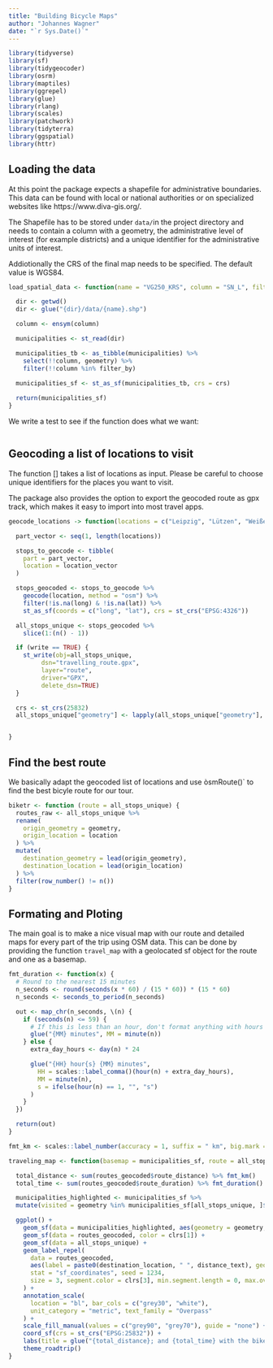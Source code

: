 ```yaml
---
title: "Building Bicycle Maps"
author: "Johannes Wagner"
date: "`r Sys.Date()`"
---
```


```r
library(tidyverse)
library(sf)
library(tidygeocoder)
library(osrm)
library(maptiles)
library(ggrepel)
library(glue)
library(rlang)
library(scales)
library(patchwork)
library(tidyterra)
library(ggspatial)
library(httr)
```

## Loading the data

At this point the package expects a shapefile for administrative boundaries. This data can be found
with local or national authorities or on specialized websites like https://www.diva-gis.org/.

The Shapefile has to be stored under `data/`in the project directory and needs to contain a column with
a geometry, the administrative level of interest (for example districts) and a unique identifier for the 
administrative units of interest.

Addiotionally the CRS of the final map needs to be specified. The default value is WGS84.

```r
load_spatial_data <- function(name = "VG250_KRS", column = "SN_L", filter_by = c("14", "15", "16"), crs = 25832) {

  dir <- getwd()
  dir <- glue("{dir}/data/{name}.shp")

  column <- ensym(column)

  municipalities <- st_read(dir)

  municipalities_tb <- as_tibble(municipalities) %>%
    select(!!column, geometry) %>%
    filter(!!column %in% filter_by)  
  
  municipalities_sf <- st_as_sf(municipalities_tb, crs = crs)

  return(municipalities_sf)
}
```

We write a test to see if the function does what we want:

```r

```

## Geocoding a list of locations to visit

The function [] takes a list of locations as input. Please be careful to choose unique identifiers for the
places you want to visit.


The package also provides the option to export the geocoded route as gpx track, which makes it easy to import
into most travel apps.

```r
geocode_locations -> function(locations = c("Leipzig", "Lützen", "Weißenfels", "Naumburg", "Bad Kösen", "bad Sulza", "Auerstedt"), crs = 25832, write = FALSE) {

  part_vector <- seq(1, length(locations))

  stops_to_geocode <- tibble(
    part = part_vector,
    location = location_vector
  )

  stops_geocoded <- stops_to_geocode %>%
    geocode(location, method = "osm") %>%
    filter(!is.na(long) & !is.na(lat)) %>%
    st_as_sf(coords = c("long", "lat"), crs = st_crs("EPSG:4326"))

  all_stops_unique <- stops_geocoded %>% 
    slice(1:(n() - 1))

  if (write == TRUE) {
    st_write(obj=all_stops_unique,
         dsn="travelling_route.gpx",
         layer="route",
         driver="GPX",
         delete_dsn=TRUE)
  }

  crs <- st_crs(25832)
  all_stops_unique["geometry"] <- lapply(all_stops_unique["geometry"], st_transform, crs) 


}

```

## Find the best route

We basically adapt the geocoded list of locations and use òsmRoute()` to find the best bicyle route for 
our tour.

```r

biketr <- function (route = all_stops_unique) {
  routes_raw <- all_stops_unique %>% 
  rename(
    origin_geometry = geometry,
    origin_location = location
  ) %>% 
  mutate(
    destination_geometry = lead(origin_geometry),
    destination_location = lead(origin_location)
  ) %>% 
  filter(row_number() != n())
}

```

## Formating and Ploting

The main goal is to make a nice visual map with our route and detailed maps for every part of 
the trip using OSM data. This can be done by providing the function `travel_map` with a geolocated
sf object for the route and one as a basemap.

```r

fmt_duration <- function(x) {
  # Round to the nearest 15 minutes
  n_seconds <- round(seconds(x * 60) / (15 * 60)) * (15 * 60)
  n_seconds <- seconds_to_period(n_seconds)

  out <- map_chr(n_seconds, \(n) {
    if (seconds(n) <= 59) {
      # If this is less than an hour, don't format anything with hours
      glue("{MM} minutes", MM = minute(n))
    } else {
      extra_day_hours <- day(n) * 24

      glue("{HH} hour{s} {MM} minutes",
        HH = scales::label_comma()(hour(n) + extra_day_hours),
        MM = minute(n),
        s = ifelse(hour(n) == 1, "", "s")
      )
    }
  })

  return(out)
}

fmt_km <- scales::label_number(accuracy = 1, suffix = " km", big.mark = ",")

traveling_map <- function(basemap = municipalities_sf, route = all_stops_unique) {

  total_distance <- sum(routes_geocoded$route_distance) %>% fmt_km()
  total_time <- sum(routes_geocoded$route_duration) %>% fmt_duration()

  municipalities_highlighted <- municipalities_sf %>% 
  mutate(visited = geometry %in% municipalities_sf[all_stops_unique, ]$geometry)

  ggplot() +
    geom_sf(data = municipalities_highlighted, aes(geometry = geometry, fill = visited)) +
    geom_sf(data = routes_geocoded, color = clrs[1]) +
    geom_sf(data = all_stops_unique) +
    geom_label_repel(
      data = routes_geocoded,
      aes(label = paste0(destination_location, " ", distance_text), geometry = destination_geometry),
      stat = "sf_coordinates", seed = 1234,
      size = 3, segment.color = clrs[3], min.segment.length = 0, max.overlaps = 20
    ) +
    annotation_scale(
      location = "bl", bar_cols = c("grey30", "white"),
      unit_category = "metric", text_family = "Overpass"
    ) +
    scale_fill_manual(values = c("grey90", "grey70"), guide = "none") +
    coord_sf(crs = st_crs("EPSG:25832")) + 
    labs(title = glue("{total_distance}; and {total_time} with the bike. Bring it on.")) +
    theme_roadtrip()
}


```